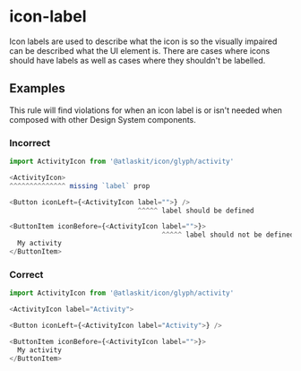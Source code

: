 # icon-label

Icon labels are used to describe what the icon is so the visually impaired can be described what the
UI element is. There are cases where icons should have labels as well as cases where they shouldn't
be labelled.

## Examples

This rule will find violations for when an icon label is or isn't needed when composed with other
Design System components.

### Incorrect

```js
import ActivityIcon from '@atlaskit/icon/glyph/activity'

<ActivityIcon>
^^^^^^^^^^^^^^ missing `label` prop

<Button iconLeft={<ActivityIcon label="">} />
                                ^^^^^ label should be defined

<ButtonItem iconBefore={<ActivityIcon label="">}>
                                      ^^^^^ label should not be defined
  My activity
</ButtonItem>
```

### Correct

```js
import ActivityIcon from '@atlaskit/icon/glyph/activity'

<ActivityIcon label="Activity">

<Button iconLeft={<ActivityIcon label="Activity">} />

<ButtonItem iconBefore={<ActivityIcon label="">}>
  My activity
</ButtonItem>
```
